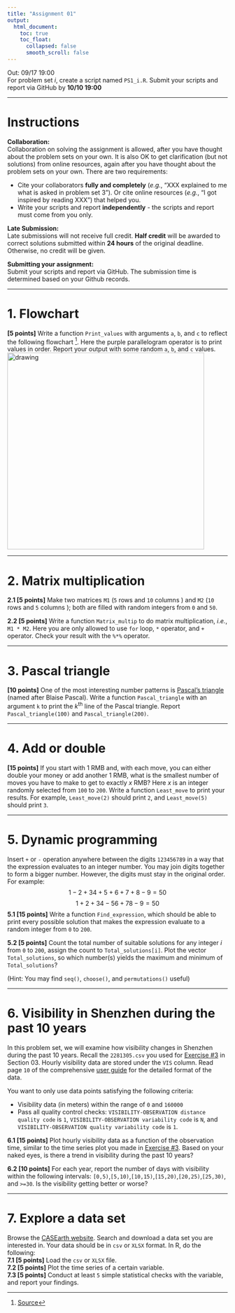 ```yaml
---
title: "Assignment 01"
output:
  html_document:
    toc: true
    toc_float:
      collapsed: false
      smooth_scroll: false
---
```


Out: 09/17 19:00  
For problem set *i*, create a script named `PS1_i.R`. Submit your scripts and report via GitHub by **10/10 19:00**  

***

# Instructions  

**Collaboration:**  
Collaboration on solving the assignment is allowed, after you have thought about the problem sets on your own. It is also OK to get  clarification (but not solutions) from online resources, again after you have thought about the problem sets on your own. There are two requirements: 

* Cite your collaborators **fully and completely** (*e.g.*, “XXX explained to me what is asked in problem set 3”). Or cite online resources (*e.g.*, “I got inspired by reading XXX”) that helped you.
* Write your scripts and report **independently** - the scripts and report must come from you only.

**Late Submission:**   
Late submissions will not receive full credit. **Half credit** will be awarded to correct solutions submitted within **24 hours** of the original deadline. Otherwise, no credit will be given. 

**Submitting your assignment:**  
Submit your scripts and report via GitHub. The submission time is determined based on your Github records.  

***

# 1. Flowchart 

**[5 points]** Write a function `Print_values` with arguments `a`, `b`, and `c` to reflect the following flowchart [^1]. Here the purple parallelogram operator is to print values in order. Report your output with some random `a`, `b`, and `c` values.  
<img src="figs/flowchart_a1.png" alt="drawing" width="450"/>

[^1]: [Source](https://www.tenouk.com/clabworksheet/labworksheet8_files/cifelseswitchcase031.png)

***

# 2. Matrix multiplication

**2.1 [5 points]** Make two matrices `M1` (`5` rows and `10` columns ) and `M2` (`10` rows and `5` columns ); both are filled with random integers from `0` and `50`.

**2.2 [5 points]** Write a function `Matrix_multip` to do matrix multiplication, *i.e.*, `M1 * M2`. Here you are only allowed to use `for` loop, `*` operator, and `+` operator. Check your result with the `%*%` operator.

***

# 3. Pascal triangle

**[10 points]** One of the most interesting number patterns is [Pascal's triangle](https://www.mathsisfun.com/pascals-triangle.html) (named after Blaise Pascal). Write a function `Pascal_triangle` with an argument `k` to print the *k*^th^ line of the Pascal triangle. Report `Pascal_triangle(100)` and `Pascal_triangle(200)`.

***

# 4. Add or double

**[15 points]** If you start with 1 RMB and, with each move, you can either double your money or add another 1 RMB, what is the smallest number of moves you have to make to get to exactly *x* RMB? Here *x* is an integer randomly selected from `100` to `200`. Write a function `Least_move` to print your results. For example, `Least_move(2)` should print `2`, and `Least_move(5)` should print `3`.

***

# 5. Dynamic programming

Insert `+` or `-` operation anywhere between the digits `123456789` in a way that the expression evaluates to an integer number. You may join digits together to form a bigger number. However, the digits must stay in the original order. For example:
$$ 1 - 2 + 34 + 5 + 6 + 7 + 8 - 9 = 50 $$
$$ 1 + 2 + 34 - 56 + 78 - 9 = 50 $$
**5.1 [15 points]** Write a function `Find_expression`, which should be able to print every possible solution that makes the expression evaluate to a random integer from `0` to `200`. 

**5.2 [5 points]** Count the total number of suitable solutions for any integer *i* from `0` to `200`, assign the count to `Total_solutions[i]`. Plot the vector `Total_solutions`, so which number(s) yields the maximum and minimum of `Total_solutions`? 

(Hint: You may find `seq()`, `choose()`, and `permutations()` useful)

***

# 6. Visibility in Shenzhen during the past 10 years

In this problem set, we will examine how visibility changes in Shenzhen during the past 10 years. Recall the `2281305.csv` you used for [Exercise #3](https://zhu-group.github.io/ese5023/Section_03.html#Exercise_3) in Section 03. Hourly visibility data are stored under the `VIS` column. Read page `10` of the comprehensive [user guide](https://www.ncei.noaa.gov/data/global-hourly/doc/isd-format-document.pdf) for the detailed format of the data.

You want to only use data points satisfying the following criteria:

* Visibility data (in meters) within the range of `0` and `160000`
* Pass all quality control checks: `VISIBILITY-OBSERVATION distance quality code` is `1`, `VISIBILITY-OBSERVATION variability code` is `N`, and `VISIBILITY-OBSERVATION quality variability code` is `1`.

**6.1 [15 points]** Plot hourly visibility data as a function of the observation time, similar to the time series plot you made in [Exercise #3](https://zhu-group.github.io/ese5023/Section_03.html#Exercise_3). Based on your naked eyes, is there a trend in visibility during the past 10 years? 

**6.2 [10 points]** For each year, report the number of days with visibility within the following intervals: `[0,5)`,`[5,10)`,`[10,15)`,`[15,20)`,`[20,25)`,`[25,30)`, and `>=30`. Is the visibility getting better or worse?

***

# 7. Explore a data set

Browse the [CASEarth website](http://data.casearth.cn/). Search and download a data set you are interested in. Your data should be in `csv` or `XLSX` format. In R, do the following:  
**7.1 [5 points]** Load the `csv` or `XLSX` file.  
**7.2 [5 points]** Plot the time series of a certain variable.  
**7.3 [5 points]** Conduct at least `5` simple statistical checks with the variable, and report your findings.

